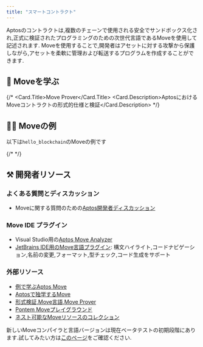 ```yaml
---
title: "スマートコントラクト"
---
```


Aptosのコントラクトは,複数のチェーンで使用される安全でサンドボックス化され,正式に検証されたプログラミングのための次世代言語であるMoveを使用して記述されます.
Moveを使用することで,開発者はアセットに対する攻撃から保護しながら,アセットを柔軟に管理および転送するプログラムを作成することができます.

## 📖 Moveを学ぶ


<CardGrid>
  <LinkCard href="/ja/build/smart-contracts/why-move" title="なぜMove？" description="AptosがMove言語を使用する理由を学ぶ" />

  {/* <Card href="smart-contracts/prover">
          <Card.Title>Move Prover</Card.Title>
          <Card.Description>AptosにおけるMoveコントラクトの形式的仕様と検証</Card.Description>
        </Card> */}

  <LinkCard href="/ja/build/smart-contracts/create-package" title="パッケージの作成" description="Moveパッケージの作成方法を学んで始めましょう" />

  <LinkCard href="/ja/build/smart-contracts/objects" title="オブジェクト" description="Aptosのオブジェクト標準を使用して、チェーン上で組み合わせ可能で柔軟なプリミティブを作成する方法を学ぶ" />
</CardGrid>

## 👨‍💻 Moveの例

<CardGrid>
  <LinkCard href="https://github.com/aptos-labs/aptos-core/tree/main/aptos-move/move-examples" title="Aptos Moveの例" description="Aptos上でMoveを開発する方法の30以上の例" target="_blank" />

  <LinkCard href="https://github.com/aptos-labs/aptos-core/tree/main/aptos-move/move-examples/move-tutorial" title="Moveチュートリアル" description="Moveでのプログラミングの基礎をカバー" target="_blank" />

  <LinkCard href="/ja/build/guides/first-move-module" title="最初のMoveモジュール" description="最初のMoveモジュールを公開する方法のの例" />
</CardGrid>

以下は`hello_blockchain`のMoveの例です

{/* <RemoteCodeblock permalink="https://github.com/aptos-labs/aptos-core/blob/77e1d222ebc5e7294e115e0d090c001da1d0e072/aptos-move/move-examples/hello_blockchain/sources/hello_blockchain.move#L1-L59"></RemoteCodeblock> */}

## ⚒️ 開発者リソース

### よくある質問とディスカッション

- Moveに関する質問のための[Aptos開発者ディスカッション](https://github.com/aptos-labs/aptos-developer-discussions/discussions)

### Move IDE プラグイン

- Visual Studio用の[Aptos Move Analyzer](https://marketplace.visualstudio.com/items?itemName=MoveBit.aptos-move-analyzer)
- [JetBrains IDE用のMove言語プラグイン](https://plugins.jetbrains.com/plugin/14721-move-language): 構文ハイライト,コードナビゲーション,名前の変更,フォーマット,型チェック,コード生成をサポート

### 外部リソース

- [例で学ぶAptos Move](https://move-developers-dao.gitbook.io/aptos-move-by-example)
- [Aptosで独学するMove](https://github.com/econia-labs/teach-yourself-move)
- [形式検証,Move言語,Move Prover](https://www.certik.com/resources/blog/2wSOZ3mC55AB6CYol6Q2rP-formal-verification-the-move-language-and-the-move-prover)
- [Pontem Moveプレイグラウンド](https://playground.pontem.network/)
- [ネスト可能なMoveリソースのコレクション](https://github.com/taoheorg/taohe)

新しいMoveコンパイラと言語バージョンは現在ベータテストの初期段階にあります.試してみたい方は[このページ](/ja/build/smart-contracts/compiler_v2)をご確認ください.
